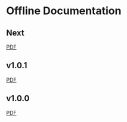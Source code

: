 # Offline Documentation

## Next

[PDF](/downloads/foundriesfactory_vnext.pdf)

## v1.0.1

[PDF](/downloads/foundriesfactory_v0-1-1.pdf)

## v1.0.0

[PDF](/downloads/foundriesfactory_v0-1-0.pdf)
